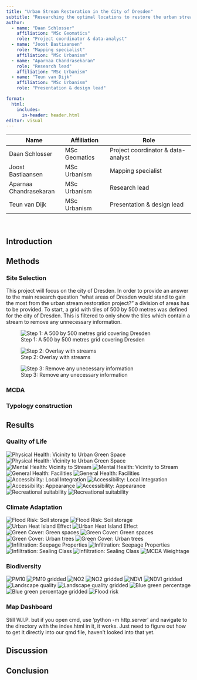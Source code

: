 ```yaml
---
title: "Urban Stream Restoration in the City of Dresden"
subtitle: "Researching the optimal locations to restore the urban streams in order to improve the biodiversity, climate adaptivity and quality of life in the city of Dresden"
author:
  - name: "Daan Schlosser"
    affiliation: "MSc Geomatics"
    role: "Project coordinator & data-analyst"
  - name: "Joost Bastiaansen"
    role: "Mapping specialist"
    affiliation: "MSc Urbanism"
  - name: "Aparnaa Chandrasekaran"
    role: "Research lead"
    affiliation: "MSc Urbanism"
  - name: "Teun van Dijk"
    affiliation: "MSc Urbanism"
    role: "Presentation & design lead"

format:
  html:
    includes:
      in-header: header.html
editor: visual
---
```


| Name                   | Affiliation   | Role                               |
|----------------------|------------------|---------------------------------|
| Daan Schlosser         | MSc Geomatics | Project coordinator & data-analyst |
| Joost Bastiaansen      | MSc Urbanism  | Mapping specialist                 |
| Aparnaa Chandrasekaran | MSc Urbanism  | Research lead                      |
| Teun van Dijk          | MSc Urbanism  | Presentation & design lead         |

<br>

## Introduction

## Methods

### Site Selection

This project will focus on the city of Dresden. In order to provide an answer to the main research question “what areas of Dresden would stand to gain the most from the urban stream restoration project?” a division of areas has to be provided. To start, a grid with tiles of 500 by 500 metres was defined for the city of Dresden. This is filtered to only show the tiles which contain a stream to remove any unnecessary information.

![Step 1: A 500 by 500 metres grid covering Dresden](images\introduction\STEP1.png)

![Step 2: Overlay with streams](images\introduction\STEP2.png)

![Step 3: Remove any unecessary information](images\introduction\STEP3.png)

### MCDA

### Typology construction

## Results

### Quality of Life

![Physical Health: Vicinity to Urban Green Space](images\quality_of_life\VicinityToUrbanGreenSpace.jpeg)
![Physical Health: Vicinity to Urban Green Space](images\quality_of_life\VicinityToUrbanGreenSpace_Grid.jpeg)
![Mental Health: Vicinity to Stream](images\quality_of_life\VicinityToStream.jpeg)
![Mental Health: Vicinity to Stream](images\quality_of_life\VicinityToStream_Grid.jpeg)
![General Health: Facilities](images\quality_of_life\Facilities.jpeg)
![General Health: Facilities](images\quality_of_life\Facilities_Grid.jpeg)
![Accessibility: Local Integration](images\quality_of_life\LocalIntegration.jpeg)
![Accessibility: Local Integration](images\quality_of_life\LocalIntegration_Grid.jpeg)
![Accessibility: Appearance](images\quality_of_life\Covered.jpeg)
![Accessibility: Appearance](images\quality_of_life\Covered_Grid.jpeg)
![Recreational suitability](images\quality_of_life\RecreationalSuitability.png)
![Recreational suitability](images\quality_of_life\RecreationalSuitability_Gridded.png)

### Climate Adaptation

![Flood Risk: Soil storage](images/climate_adaptation/1.1%20Flood%20risk_%20Analysis.jpg)
![Flood Risk: Soil storage](images/climate_adaptation/1.2%20Flood%20risk_%20MCDA%20Grid.jpg)
![Urban Heat Island Effect](images/climate_adaptation/2.1%20UHI_%20Analysis.jpg)
![Urban Heat Island Effect](images/climate_adaptation/2.2%20UHI_%20MCDA%20Grid.jpg)
![Green Cover: Green spaces](images/climate_adaptation/3.1%20Green%20cover_%20Analysis.jpg)
![Green Cover: Green spaces](images/climate_adaptation/3.2%20Green%20cover_%20MCDA%20Grid.jpg)
![Green Cover: Urban trees](images/climate_adaptation/4.1%20Urban%20trees_%20Analysis.jpg)
![Green Cover: Urban trees](images/climate_adaptation/4.2%20Urban%20trees_%20MCDA%20Grid.jpg)
![Infiltration: Seepage Properties](images/climate_adaptation/5.1%20Infiltration%20properties_%20Analysis.jpg)
![Infiltration: Seepage Properties](images/climate_adaptation/5.2%20Infiltration%20properties_%20MCDA%20Grid.jpg)
![Infiltration: Sealing Class](images/climate_adaptation/6.1%20Sealin_%20Analysis.jpg)
![Infiltration: Sealing Class](images/climate_adaptation/6.2%20Sealin_%20MCDA%20Grid.jpg)
![MCDA Weightage](images/climate_adaptation/Climate%20Adaptation_%20Saaty%20Matrix.jpg)

### Biodiversity
![PM10](images/biodiversity/PM10.png)
![PM10 gridded](images/biodiversity/PM10_Gridded.png)
![NO2](images/biodiversity/NO2.png)
![NO2 gridded](images/biodiversity/NO2_Gridded.png)
![NDVI](images/biodiversity/NDVI.png)
![NDVI gridded](images/biodiversity/NDVI_Gridded.png)
![Landscape quality](images/biodiversity/LandscapeQuality.png)
![Landscape quality gridded](images/biodiversity/LandscapeQuality_Gridded.png)
![Blue green percentage](images/biodiversity/BlueGreenPercentage.png)
![Blue green percentage gridded](images/biodiversity/BlueGreenPercentage_Gridded.png)
![Flood risk](images/biodiversity/FloodRisk.png)


### Map Dashboard
Still W.I.P. but if you open cmd, use 'python -m http.server' and navigate to the directory with the index.html in it, it works. Just need to figure out how to get it directly into our qmd file, haven't looked into that yet.

## Discussion

## Conclusion
